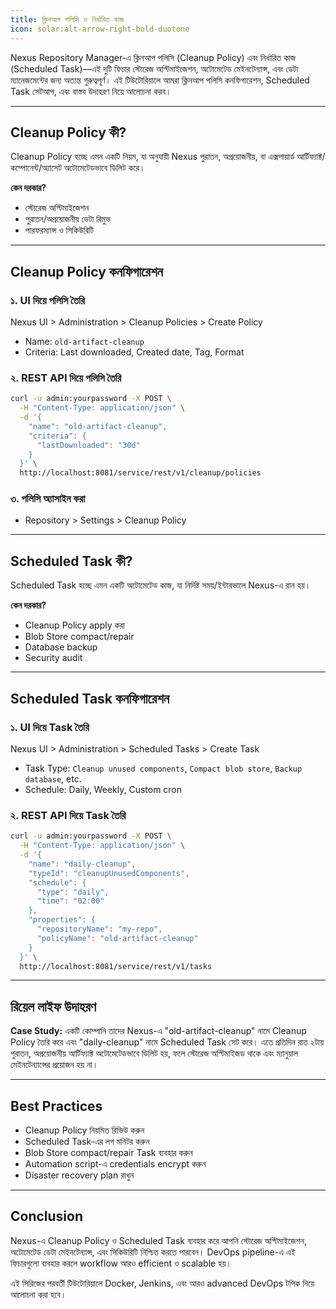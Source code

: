 ```yaml
---
title: ক্লিনআপ পলিসি ও নির্ধারিত কাজ
icon: solar:alt-arrow-right-bold-duotone
---
```

Nexus Repository Manager-এ ক্লিনআপ পলিসি (Cleanup Policy) এবং নির্ধারিত কাজ (Scheduled Task)—এই দুটি ফিচার স্টোরেজ অপ্টিমাইজেশন, অটোমেটেড মেইনটেন্যান্স, এবং ডেটা ম্যানেজমেন্টের জন্য অত্যন্ত গুরুত্বপূর্ণ। এই টিউটোরিয়ালে আমরা ক্লিনআপ পলিসি কনফিগারেশন, Scheduled Task সেটআপ, এবং বাস্তব উদাহরণ নিয়ে আলোচনা করব।

---

## Cleanup Policy কী?

Cleanup Policy হচ্ছে এমন একটি নিয়ম, যা অনুযায়ী Nexus পুরাতন, অপ্রয়োজনীয়, বা এক্সপায়ার্ড আর্টিফ্যাক্ট/কম্পোনেন্ট/অ্যাসেট অটোমেটেডভাবে ডিলিট করে।

**কেন দরকার?**
- স্টোরেজ অপ্টিমাইজেশন
- পুরাতন/অপ্রয়োজনীয় ডেটা রিমুভ
- পারফরম্যান্স ও সিকিউরিটি

---

## Cleanup Policy কনফিগারেশন

### ১. UI দিয়ে পলিসি তৈরি

Nexus UI > Administration > Cleanup Policies > Create Policy

- Name: `old-artifact-cleanup`
- Criteria: Last downloaded, Created date, Tag, Format

### ২. REST API দিয়ে পলিসি তৈরি
```bash
curl -u admin:yourpassword -X POST \
  -H "Content-Type: application/json" \
  -d '{
    "name": "old-artifact-cleanup",
    "criteria": {
      "lastDownloaded": "30d"
    }
  }' \
  http://localhost:8081/service/rest/v1/cleanup/policies
```

### ৩. পলিসি অ্যাসাইন করা

- Repository > Settings > Cleanup Policy

---

## Scheduled Task কী?

Scheduled Task হচ্ছে এমন একটি অটোমেটেড কাজ, যা নির্দিষ্ট সময়/ইন্টারভালে Nexus-এ রান হয়।

**কেন দরকার?**
- Cleanup Policy apply করা
- Blob Store compact/repair
- Database backup
- Security audit

---

## Scheduled Task কনফিগারেশন

### ১. UI দিয়ে Task তৈরি

Nexus UI > Administration > Scheduled Tasks > Create Task

- Task Type: `Cleanup unused components`, `Compact blob store`, `Backup database`, etc.
- Schedule: Daily, Weekly, Custom cron

### ২. REST API দিয়ে Task তৈরি
```bash
curl -u admin:yourpassword -X POST \
  -H "Content-Type: application/json" \
  -d '{
    "name": "daily-cleanup",
    "typeId": "cleanupUnusedComponents",
    "schedule": {
      "type": "daily",
      "time": "02:00"
    },
    "properties": {
      "repositoryName": "my-repo",
      "policyName": "old-artifact-cleanup"
    }
  }' \
  http://localhost:8081/service/rest/v1/tasks
```

---

## রিয়েল লাইফ উদাহরণ

**Case Study:**
একটি কোম্পানি তাদের Nexus-এ "old-artifact-cleanup" নামে Cleanup Policy তৈরি করে এবং "daily-cleanup" নামে Scheduled Task সেট করে। এতে প্রতিদিন রাত ২টায় পুরাতন, অপ্রয়োজনীয় আর্টিফ্যাক্ট অটোমেটেডভাবে ডিলিট হয়, ফলে স্টোরেজ অপ্টিমাইজড থাকে এবং ম্যানুয়াল মেইনটেন্যান্সের প্রয়োজন হয় না।

---

## Best Practices

- Cleanup Policy নিয়মিত রিভিউ করুন
- Scheduled Task-এর লগ মনিটর করুন
- Blob Store compact/repair Task ব্যবহার করুন
- Automation script-এ credentials encrypt করুন
- Disaster recovery plan রাখুন

---

## Conclusion

Nexus-এ Cleanup Policy ও Scheduled Task ব্যবহার করে আপনি স্টোরেজ অপ্টিমাইজেশন, অটোমেটেড ডেটা মেইনটেন্যান্স, এবং সিকিউরিটি নিশ্চিত করতে পারবেন। DevOps pipeline-এ এই ফিচারগুলো ব্যবহার করলে workflow আরও efficient ও scalable হয়।

এই সিরিজের পরবর্তী টিউটোরিয়ালে Docker, Jenkins, এবং আরও advanced DevOps টপিক নিয়ে আলোচনা করা হবে।
